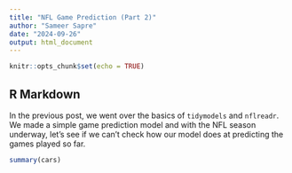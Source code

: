 ```yaml
---
title: "NFL Game Prediction (Part 2)"
author: "Sameer Sapre"
date: "2024-09-26"
output: html_document
---
```


```r
knitr::opts_chunk$set(echo = TRUE)
```

## R Markdown

In the previous post, we went over the basics of `tidymodels` and `nflreadr`. We made a simple game prediction model and with the NFL season underway, let's see if we can't check how our model does at predicting the games played so far.

```r
summary(cars)
```

